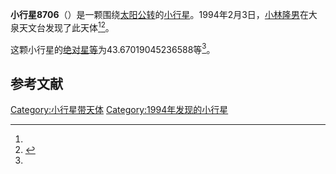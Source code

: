 {{Infobox planet
| bgcolour = #FFFFC0
| name = 8706 Takeyama
| symbol = 
| image = 
| caption = 
| discovery = yes
| discovery_ref = 
| discoverer = [[小林隆男|小林隆男]]
| discovery_site = [[大泉天文台|大泉天文台]] 
| discovered = 1994年2月3日
| designations = yes
| mp_name = 
| named_after = 
| alt_names = 
| mp_category = [[主带小行星|主带小行星]]
| orbit_ref = <ref name="a">[http://ssd.jpl.nasa.gov/sbdb.cgi?sstr=8706 8706 Takeyama] {{Wayback|url=http://ssd.jpl.nasa.gov/sbdb.cgi?sstr=8706 |date=20140902133607 }}，小行星數據庫瀏覽器（JPL Small-Body Database Browser）－[[美国国家航空航天局|美国国家航空航天局]]喷气推进实验室</ref>
| epoch = 2456400.5 (2013年4月18日更新)
| aphelion = {{convert|3.095418289598085|AU|km|3|abbr=on|lk=out}}
| perihelion = {{convert|2.598264631391849|AU|km|3|abbr=on}}
| semimajor = {{convert|2.846841460494967|AU|km|3|abbr=on}}
| eccentricity = 0.08731671
| period = 1754.459511 [[日|日]]<br />4.8[[儒略年|儒略年]]
| avg_speed = 
| inclination = 8.605915947013751
| asc_node = 33.01544300180161
| mean_anomaly = 
| arg_peri = 43.67019045236588
| satellites = 
| physical_characteristics = yes
| dimensions = 
| mass = 
| density = 
| surface_grav = 
| escape_velocity = 
| sidereal_day = 
| axial_tilt = 
| pole_ecliptic_lat = 
| pole_ecliptic_lon = 
| albedo = 
| temperatures= 
| temp_name1 = 
| mean_temp_1 = 
| max_temp_1 = 
| temp_name2 = 
| max_temp_2 = 
| spectral_type = 
| abs_magnitude = 43.67019045236588
}}

'''小行星8706'''（{{lang-en|8706 Takeyama}}）是一颗围绕[[太阳|太阳]][[公转|公转]]的[[小行星|小行星]]。1994年2月3日，[[小林隆男|小林隆男]]在大泉天文台发现了此天体<ref name="a" /><ref>{{cite news|title=小行星列表|url=http://cfa-www.harvard.edu/iau/lists/NumberedMPs.txt|accessdate=2013-07-08|newspaper=哈佛大学|archive-date=2008-05-17|archive-url=https://web.archive.org/web/20080517010638/http://cfa-www.harvard.edu/iau/lists/NumberedMPs.txt|dead-url=no}}</ref>。

这颗小行星的[[绝对星等|绝对星等]]为43.67019045236588等<ref name="a" />。

==参考文献==
{{reflist}}
{{Minor Planet Number|[[小行星8705|小行星8705]]|[[小行星8707|小行星8707]]}}

{{小天体}}

[[Category:小行星带天体|Category:小行星带天体]]
[[Category:1994年发现的小行星|Category:1994年发现的小行星]]

{{asteroid-stub}}